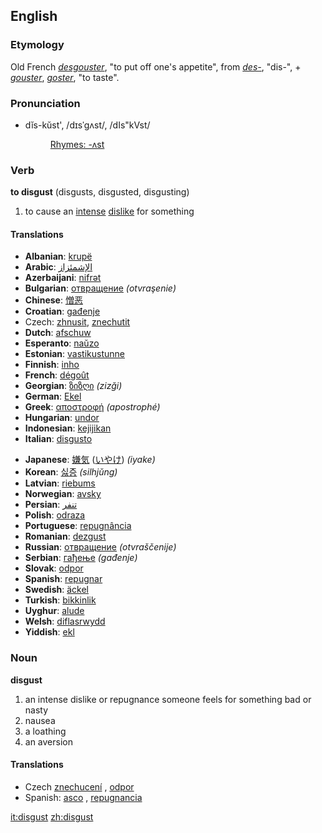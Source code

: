 ==English==
===Etymology===
Old French ''[[desgouster]]'', "to put off one's appetite", from ''[[des-]]'', "dis-", + ''[[gouster]]'', ''[[goster]]'', "to taste".

===Pronunciation===
*dĭs-kŭst', /dɪsˈgʌst/, /dIs"kVst/
*:[[Rhymes:English:-ʌst|Rhymes: -ʌst]]

===Verb ===
'''to disgust''' (disgusts, disgusted, disgusting)
# to cause an [[intense]] [[dislike]] for something 

====Translations====
{{top}}<!--languages from A to I go here-->
*'''Albanian''': [[krupë]]
*'''Arabic''': [[الإشمئزاز]]
*'''Azerbaijani''': [[nifrәt]]
*'''Bulgarian''': [[отвращение]] ''(otvraşenie)''
*'''Chinese''': [[憎恶]]
*'''Croatian''': [[gađenje]]
*Czech: [[zhnusit]], [[znechutit]]
*'''Dutch''': [[afschuw]]
*'''Esperanto''': [[naŭzo]]
*'''Estonian''': [[vastikustunne]]
*'''Finnish''': [[inho]]
*'''French''': [[dégoût]]
*'''Georgian''': [[ზიზღი]] ''(zizği)''
*'''German''': [[Ekel]]
*'''Greek''': [[αποστροφή]] ''(apostrophé)''
*'''Hungarian''': [[undor]]
*'''Indonesian''': [[kejijikan]]
*'''Italian''': [[disgusto]]
{{mid}}<!--languages from J to Z go here-->
*'''Japanese''': [[嫌気]] ([[いやけ]]) ''(iyake)''
*'''Korean''': [[싫증]] ''(silhjŭng)''
*'''Latvian''': [[riebums]]
*'''Norwegian''': [[avsky]]
*'''Persian''': [[تنفر]]
*'''Polish''': [[odraza]]
*'''Portuguese''': [[repugnância]]
*'''Romanian''': [[dezgust]]
*'''Russian''': [[отвращение]] ''(otvraščenije)''
*'''Serbian''': [[гађење]] ''(gađenje)''
*'''Slovak''': [[odpor]]
*'''Spanish''': [[repugnar]]
*'''Swedish''': [[äckel]]
*'''Turkish''': [[bikkinlik]]
*'''Uyghur''': [[alude]]
*'''Welsh''': [[diflasrwydd]]
*'''Yiddish''': [[ekl]]
{{bottom}}

===Noun===
'''disgust'''
# an intense dislike or repugnance someone feels for something bad or nasty
# nausea
# a loathing
# an aversion

====Translations====
*Czech [[znechucení]] {{n}}, [[odpor]] {{m}}
*Spanish: [[asco]] {{m}}, [[repugnancia]] {{f}}

[[it:disgust]]
[[zh:disgust]]
